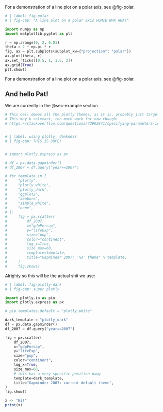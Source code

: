 

For a demonstration of a line plot on a polar axis, see @fig-polar.

```python
# | label: fig-polar
# | fig-cap: "A line plot on a polar axis HOMIE WHA WHAT"

import numpy as np
import matplotlib.pyplot as plt

r = np.arange(0, 2, 0.01)
theta = 2 * np.pi * r
fig, ax = plt.subplots(subplot_kw={"projection": "polar"})
ax.plot(theta, r)
ax.set_rticks([0.5, 1, 1.5, 2])
ax.grid(True)
plt.show()
```

For a demonstration of a line plot on a polar axis, see @fig-polar.

<!-- one can do label/cross-ref as the above cell, label, or as section: -->

<!-- https://quarto.org/docs/get-started/authoring/vscode.html#cross-references -->

## And hello Pat! {#sec-example}

We are currently in the @sec-example section

<!-- This cell demos some of the plotly themes. Theme dependent figs/images is currently tricky and not worth it unless compensated -->

```python
# This cell demos all the plotly themes, as it is, probably just target the dark themes, idk if quarto creates a variable i can use conditionally. Yeah don't see documentation on it lol
# This may b relevant, too much work for now though:
# https://stackoverflow.com/questions/72992071/specifying-parameters-in-yml-file-for-quarto


# | label: using plotly, dankness
# | fig-cap: THIS IS DOPE!


# import plotly.express as px

# df = px.data.gapminder()
# df_2007 = df.query("year==2007")

# for template in [
#     "plotly",
#     "plotly_white",
#     "plotly_dark",
#     "ggplot2",
#     "seaborn",
#     "simple_white",
#     "none",
# ]:
#     fig = px.scatter(
#         df_2007,
#         x="gdpPercap",
#         y="lifeExp",
#         size="pop",
#         color="continent",
#         log_x=True,
#         size_max=60,
#         template=template,
#         title="Gapminder 2007: '%s' theme" % template,
#     )
#     fig.show()

```

Alrighty so this will be the actual shit we use:

```python
# | label: fig-plotly-dark
# | fig-cap: super plotly

import plotly.io as pio
import plotly.express as px

# pio.templates.default = "plotly_white"

dark_template = "plotly_dark"
df = px.data.gapminder()
df_2007 = df.query("year==2007")

fig = px.scatter(
    df_2007,
    x="gdpPercap",
    y="lifeExp",
    size="pop",
    color="continent",
    log_x=True,
    size_max=60,
    # this has a very specific position dawg
    template=dark_template,
    title="Gapminder 2007: current default theme",
)
fig.show()
```

```r
x <- "Hi!"
print(x)
```